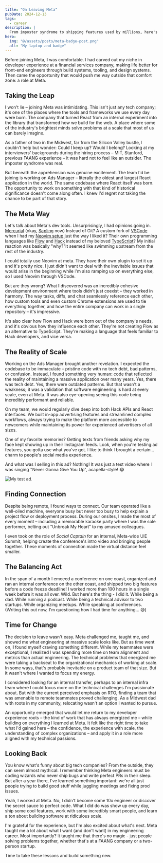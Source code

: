 ```yaml
---
title: "On Leaving Meta"
pubDate: 2024-12-13
tags:
  - career
description: |
  From imposter syndrome to shipping features used by millions, here's what I learned during my year as a remote engineer at Meta.
hero:
  img: "@/assets/posts/meta-badge-post.png"
  alt: "My laptop and badge"
---
```


Before joining Meta, I was comfortable. I had carved out my niche in developer experience at a financial services
company, making life better for front-end engineers through build systems, tooling, and design systems. Then came the
opportunity that would push me way outside that comfort zone: a role at Meta.

## Taking the Leap

I won't lie – joining Meta was intimidating. This isn't just any tech company; it's one of the places where the tools
and frameworks we use every day were born. The company that turned React from an internal experiment into the library
that transformed how we build for the web. A place where some of the industry's brightest minds solve problems at a
scale that most of us can barely imagine.

As a father of two in the Midwest, far from the Silicon Valley bustle, I couldn't help but wonder: Could I keep up?
Would I belong? Looking at my interviewers' backgrounds during the hiring process – MIT, Stanford, previous FAANG
experience – it was hard not to feel like an outsider. The imposter syndrome was real.

But beneath the apprehension was genuine excitement. The team I'd be joining is working on Ads Manager – literally the
oldest and largest React application in the world. The same codebase where React itself was born. The opportunity to
work on something with that kind of historical significance doesn't come along often. I knew I'd regret not taking the
chance to be part of that story.

## The Meta Way

Let's talk about Meta's dev tools. Unsurprisingly, I had opinions going in. [Mercurial](https://www.mercurial-scm.org) (okay,
[Sapling](https://sapling-scm.com) now) Instead of Git? A custom fork  of
[VSCode](https://code.visualstudio.com/download) when I had my [Neovim setup](https://github.com/nicknisi/dotfiles) just
the way I liked it?  Their own programming languages like [Flow](https://flow.org) and [Hack](https://hacklang.org)
instead of my beloved [TypeScript](https://typescriptlang.org)? My initial reaction was basically "why?"It seemed like
swimming upstream from the rest of the industry.

<Callout title="Neovim totally exists at Meta, btw.">
  I could totally use Neovim at meta. They have their own plugin to set it up and it's pretty nice. I just didn't
  want to deal with the inevitable issues that would arise in the beginning while I'm also ramping up on everything
  else, so I used Neovim through VSCode.
</Callout>

But are they wrong? What I discovered was an incredibly cohesive development environment where tools didn't just coexist
– they worked in harmony. The way tasks, diffs, and chat seamlessly reference each other, how custom tools and even
custom Chrome extensions are used to tie everything together, and how the entire company can work in a single repository
– it's impressive.

It's also clear how Flow and Hack were born out of the company's needs, and it's obvious how they influence each other.
They're not creating Flow as an alternative to TypeScript. They're making a language that feels familiar to Hack
developers, and vice versa.

## The Reality of Scale

Working on the Ads Manager brought another revelation. I expected the codebase to be immaculate – pristine code with no
tech debt, bad patterns, or confusion. Instead, I found something very human: code that reflected the reality of
maintaining a massive application over many years. Yes, there was tech debt. Yes, there were outdated patterns. But
that wasn't a weakness; it was a validation that software engineering is hard at every scale, even at Meta. It was also
eye-opening seeing this code being incredibly performant and reliable.

On my team, we would regularly dive deep into both Hack APIs and React interfaces. We built in-app advertising
features and streamlined complex workflows, always trying to make the platform more accessible to newcomers while
maintaining its power for experienced advertisers of all sizes.

<Callout title="A Meta Moment">
One of my favorite memories? Getting texts from friends asking why my face kept showing up in their Instagram feeds.
  Look, when you're testing ad features, you gotta use what you've got. I like to think I brought a certain... charm to
  people's social media experience.

And what was I selling in this ad? Nothing! It was just a test video where I was singing "Never Gonna Give You Up",
acapella-style! 😂

![My test ad.](@/assets/posts/meta-ad.png)

</Callout>

## Finding Connection

Despite being remote, I found ways to connect. Our team operated like a well-oiled machine, everyone busy but never too
busy to help explain a project flow or deployment process. During our onsites, I made the most of every moment –
including a memorable karaoke party where I was the sole performer, belting out "Unbreak My Heart" to my amused
colleagues.

I even took on the role of _Social Captain_ for an internal, Meta-wide UIE Summit, helping create the conference's intro
video and bringing people together. These moments of connection made the virtual distance feel smaller.

## The Balancing Act

In the span of a month I emceed a conference on one coast, organized and ran an internal conference on the other coast,
and shipped two big features before a code freeze deadline! I worked more than 100 hours in a single week before it was
all over. Wild. But here's the thing - I did it. While being a dad. While running a podcast. While being a technical
advisor to two startups. While organizing meetups. While speaking at conferences. (Writing this out now, I'm questioning
how I had time for anything... 😅)

## Time for Change

The decision to leave wasn't easy. Meta challenged me, taught me, and showed me what engineering at massive scale looks
like. But as time went on, I found myself craving something different. While my teammates were exceptional, I realized I
was spending more time on team alignment and metrics than actual engineering. The technical problems that energized me
were taking a backseat to the organizational mechanics of working at scale. In some ways, that's probably inevitable on
a product team of that size. But it wasn't where I wanted to focus my energy.

I considered looking for an internal transfer, perhaps to an internal infra team where I could focus more on the
technical challenges I'm passionate about. But with the current perceived emphasis on RTO, finding a team that was
amenable to remote teammates proved challenging. As a Midwest dad with roots in my community, relocating wasn't an
option I wanted to pursue.

An opportunity emerged that would let me return to my developer experience roots – the kind of work that has always
energized me – while building on everything I learned at Meta. It felt like the right time to take what I'd gained here
– the confidence, the experience with scale, the understanding of complex organizations – and apply it in a role more
aligned with my technical passions.

## Looking Back

You know what's funny about big tech companies? From the outside, they can seem almost mythical. I remember thinking
Meta engineers must be coding wizards who never ship bugs and write perfect PRs in their sleep. But after a year there,
I've learned something important: we're all just people trying to build good stuff while juggling meetings and fixing
prod issues.

Yeah, I worked at Meta. No, I didn't become some 10x engineer or discover the secret sauce to perfect code. What I did
do was show up every day, ship some cool features, work with some incredibly smart people, and learn a ton about
building software at ridiculous scale.

I'm grateful for the experience, but I'm also excited about what's next. Meta taught me a lot about what I want (and
don't want) in my engineering career. Most importantly? It taught me that there's no magic - just people solving
problems together, whether that's at a FAANG company or a two-person startup.

Time to take these lessons and build something new.
